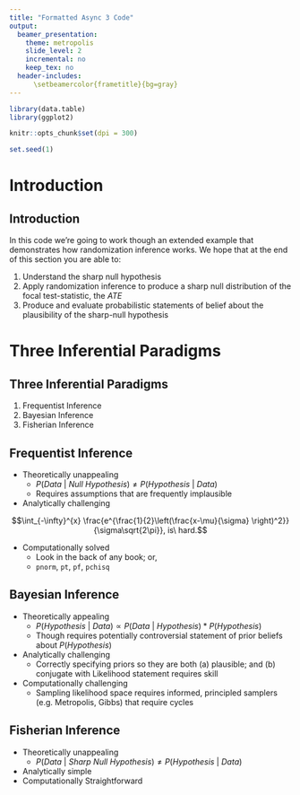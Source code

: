 ```yaml
---
title: "Formatted Async 3 Code"
output: 
  beamer_presentation: 
    theme: metropolis
    slide_level: 2
    incremental: no
    keep_tex: no
  header-includes: 
      \setbeamercolor{frametitle}{bg=gray}
---
```


```r
library(data.table)
library(ggplot2)

knitr::opts_chunk$set(dpi = 300)

set.seed(1)
```

# Introduction 

## Introduction 

In this code we're going to work though an extended example that demonstrates how randomization inference works. We hope that at the end of this section you are able to: 

1. Understand the sharp null hypothesis 
2. Apply randomization inference to produce a sharp null distribution of the focal test-statistic, the *ATE*
3. Produce and evaluate probabilistic statements of belief about the plausibility of the sharp-null hypothesis

# Three Inferential Paradigms 

## Three Inferential Paradigms 

1. Frequentist Inference 
2. Bayesian Inference 
3. Fisherian Inference 

## Frequentist Inference 

- Theoretically unappealing 
    - $P(Data\ |\ Null\ Hypothesis) \neq P(Hypothesis\ |\ Data)$ 
    - Requires assumptions that are frequently implausible
- Analytically challenging 

$$\int_{-\infty}^{x} \frac{e^{\frac{1}{2}\left(\frac{x-\mu}{\sigma} \right)^2}}{\sigma\sqrt{2\pi}}, is\ hard.$$

- Computationally solved 
    - Look in the back of any book; or, 
    - `pnorm`, `pt`, `pf`, `pchisq` 

## Bayesian Inference

- Theoretically appealing 
    - $P(Hypothesis\ |\ Data) \propto P(Data\ |\ Hypothesis)*P(Hypothesis)$
    - Though requires potentially controversial statement of prior beliefs about $P(Hypothesis)$
- Analytically challenging 
    - Correctly specifying priors so they are both (a) plausible; and (b) conjugate with Likelihood statement requires skill
- Computationally challenging 
    - Sampling likelihood space requires informed, principled samplers (e.g. Metropolis, Gibbs) that require cycles 

## Fisherian Inference 

- Theoretically unappealing 
    - $P(Data\ |\ Sharp\ Null\ Hypothesis) \neq P(Hypothesis\ |\ Data)$ 
- Analytically simple 
- Computationally Straightforward


